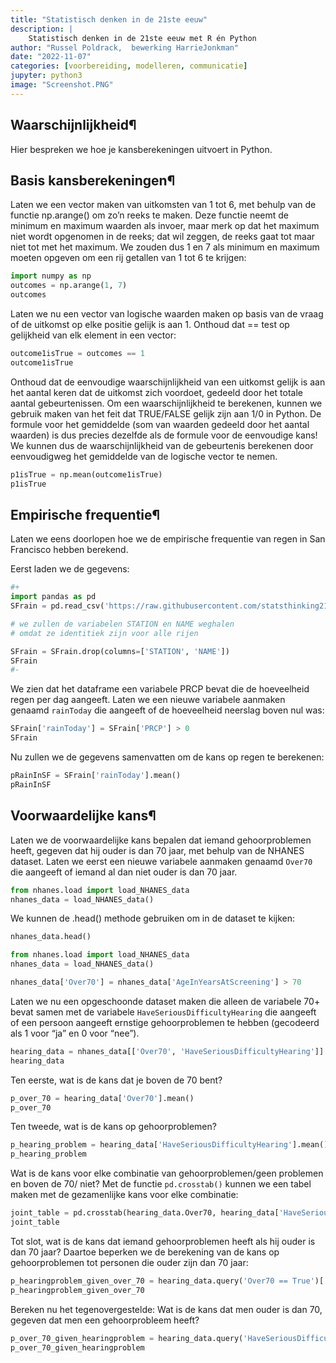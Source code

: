 ```yaml
---
title: "Statistisch denken in de 21ste eeuw"
description: |
    Statistisch denken in de 21ste eeuw met R én Python
author: "Russel Poldrack,  bewerking HarrieJonkman"
date: "2022-11-07"
categories: [voorbereiding, modelleren, communicatie]
jupyter: python3
image: "Screenshot.PNG"
---
```


## Waarschijnlijkheid¶

Hier bespreken we hoe je kansberekeningen uitvoert in Python.

## Basis kansberekeningen¶

Laten we een vector maken van uitkomsten van 1 tot 6, met behulp van de functie np.arange() om zo'n reeks te maken. Deze functie neemt de minimum en maximum waarden als invoer, maar merk op dat het maximum niet wordt opgenomen in de reeks; dat wil zeggen, de reeks gaat tot maar niet tot met het maximum. We zouden dus 1 en 7 als minimum en maximum moeten opgeven om een rij getallen van 1 tot 6 te krijgen:

```python
import numpy as np
outcomes = np.arange(1, 7)
outcomes
```

Laten we nu een vector van logische waarden maken op basis van de vraag of de uitkomst op elke positie gelijk is aan 1. Onthoud dat == test op gelijkheid van elk element in een vector:

```python
outcome1isTrue = outcomes == 1 
outcome1isTrue
```

Onthoud dat de eenvoudige waarschijnlijkheid van een uitkomst gelijk is aan het aantal keren dat de uitkomst zich voordoet, gedeeld door het totale aantal gebeurtenissen. Om een waarschijnlijkheid te berekenen, kunnen we gebruik maken van het feit dat TRUE/FALSE gelijk zijn aan 1/0 in Python. De formule voor het gemiddelde (som van waarden gedeeld door het aantal waarden) is dus precies dezelfde als de formule voor de eenvoudige kans! We kunnen dus de waarschijnlijkheid van de gebeurtenis berekenen door eenvoudigweg het gemiddelde van de logische vector te nemen.

```python
p1isTrue = np.mean(outcome1isTrue)
p1isTrue
```

## Empirische frequentie¶

Laten we eens doorlopen hoe we de empirische frequentie van regen in San Francisco hebben berekend.

Eerst laden we de gegevens:

```python
#+
import pandas as pd
SFrain = pd.read_csv('https://raw.githubusercontent.com/statsthinking21/statsthinking21-python/master/notebooks/data/SanFranciscoRain.csv')

# we zullen de variabelen STATION en NAME weghalen
# omdat ze identitiek zijn voor alle rijen

SFrain = SFrain.drop(columns=['STATION', 'NAME'])
SFrain
#-
```

We zien dat het dataframe een variabele PRCP bevat die de hoeveelheid regen per dag aangeeft. Laten we een nieuwe variabele aanmaken genaamd `rainToday` die aangeeft of de hoeveelheid neerslag boven nul was:

```python
SFrain['rainToday'] = SFrain['PRCP'] > 0
SFrain
```

Nu zullen we de gegevens samenvatten om de kans op regen te berekenen:

```python
pRainInSF = SFrain['rainToday'].mean()
pRainInSF
```

## Voorwaardelijke kans¶

Laten we de voorwaardelijke kans bepalen dat iemand gehoorproblemen heeft, gegeven dat hij ouder is dan 70 jaar, met behulp van de NHANES dataset. Laten we eerst een nieuwe variabele aanmaken genaamd `Over70` die aangeeft of iemand al dan niet ouder is dan 70 jaar.

```python
from nhanes.load import load_NHANES_data
nhanes_data = load_NHANES_data()
```

We kunnen de .head() methode gebruiken om in de dataset te kijken:

```python
nhanes_data.head()
```

```python
from nhanes.load import load_NHANES_data
nhanes_data = load_NHANES_data()

nhanes_data['Over70'] = nhanes_data['AgeInYearsAtScreening'] > 70
```

Laten we nu een opgeschoonde dataset maken die alleen de variabele 70+ bevat samen met de variabele `HaveSeriousDifficultyHearing` die aangeeft of een persoon aangeeft ernstige gehoorproblemen te hebben (gecodeerd als 1 voor "ja" en 0 voor "nee").

```python
hearing_data = nhanes_data[['Over70', 'HaveSeriousDifficultyHearing']].dropna()
hearing_data
```

Ten eerste, wat is de kans dat je boven de 70 bent?

```python
p_over_70 = hearing_data['Over70'].mean()
p_over_70
```

Ten tweede, wat is de kans op gehoorproblemen?

```python
p_hearing_problem = hearing_data['HaveSeriousDifficultyHearing'].mean()
p_hearing_problem
```

Wat is de kans voor elke combinatie van gehoorproblemen/geen problemen en boven de 70/ niet? Met de functie `pd.crosstab()` kunnen we een tabel maken met de gezamenlijke kans voor elke combinatie:

```python
joint_table = pd.crosstab(hearing_data.Over70, hearing_data['HaveSeriousDifficultyHearing'], normalize=True)
joint_table
```

Tot slot, wat is de kans dat iemand gehoorproblemen heeft als hij ouder is dan 70 jaar? Daartoe beperken we de berekening van de kans op gehoorproblemen tot personen die ouder zijn dan 70 jaar:

```python
p_hearingproblem_given_over_70 = hearing_data.query('Over70 == True')['HaveSeriousDifficultyHearing'].mean()
p_hearingproblem_given_over_70
```

Bereken nu het tegenovergestelde: Wat is de kans dat men ouder is dan 70, gegeven dat men een gehoorprobleem heeft?

```python
p_over_70_given_hearingproblem = hearing_data.query('HaveSeriousDifficultyHearing == True')['Over70'].mean()
p_over_70_given_hearingproblem
```
